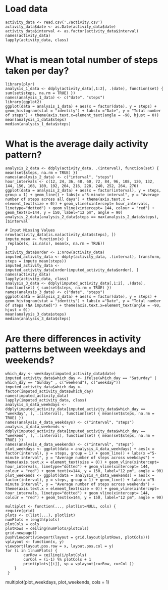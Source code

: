 # Load data
```
activity_data <- read.csv('./activity.csv')
activity_data$date <- as.Date(activity_data$date)
activity_data$interval <- as.factor(activity_data$interval)
names(activity_data)
lapply(activity_data, class)
```

# What is mean total number of steps taken per day?
```
library(plyr)
analysis_1_data <- ddply(activity_data[,1:2], .(date), function(set) { sum(set$steps, na.rm = TRUE) })
names(analysis_1_data) <- c("date", "steps")
library(ggplot2)
ggplot(data = analysis_1_data) + aes(x = factor(date), y = steps) + geom_histogram(stat = "identity") + labs(x ="Date", y = "Total number of steps") + theme(axis.text.x=element_text(angle = -90, hjust = 0))
mean(analysis_1_data$steps)
median(analysis_1_data$steps)
```

# What is the average daily activity pattern?
```
analysis_2_data <- ddply(activity_data, .(interval), function(set) { mean(set$steps, na.rm = TRUE) })
names(analysis_2_data) <- c("interval", "steps")
hour_intervals <- c(12, 24, 36, 48, 60, 72, 84, 96, 108, 120, 132, 144, 156, 168, 180, 192, 204, 216, 228, 240, 252, 264, 276)
ggplot(data = analysis_2_data) + aes(x = factor(interval), y = steps, group = 1) + geom_line() + labs(x ="5-minute interval", y = "Average number of steps across all days") + theme(axis.text.x = element_text(size = 0)) + geom_vline(xintercept= hour_intervals, linetype="dotted") + geom_vline(xintercept= 144, colour = "red") + geom_text(x=144, y = 150, label="12 pm", angle = 90)
analysis_2_data[analysis_2_data$steps == max(analysis_2_data$steps), ]$interval

# Input Missing Values
nrow(activity_data[is.na(activity_data$steps), ])
impute_mean <- function(x) {
 replace(x, is.na(x), mean(x, na.rm = TRUE))
}
activity_data$order <- 1:nrow(activity_data)
imputed_activity_data <- ddply(activity_data, .(interval), transform, steps = impute_mean(steps))
imputed_activity_data <- imputed_activity_data[order(imputed_activity_data$order), ]
names(activity_data)
lapply(activity_data, class)
analysis_3_data <- ddply(imputed_activity_data[,1:2], .(date), function(set) { sum(set$steps, na.rm = TRUE) })
names(analysis_3_data) <- c("date", "steps")
ggplot(data = analysis_3_data) + aes(x = factor(date), y = steps) + geom_histogram(stat = "identity") + labs(x ="Date", y = "Total number of steps (NA imputed)") + theme(axis.text.x=element_text(angle = -90, hjust = 0))
mean(analysis_3_data$steps)
median(analysis_3_data$steps)
```

# Are there differences in activity patterns between weekdays and weekends?
```
which_day <- weekdays(imputed_activity_data$date)
imputed_activity_data$which_day <- ifelse(which_day == "Saturday" | which_day == "Sunday" , c("weekend"), c("weekday"))
imputed_activity_data$which_day <- factor(imputed_activity_data$which_day)
names(imputed_activity_data)
lapply(imputed_activity_data, class)
analysis_4_data_weekdays <- ddply(imputed_activity_data[imputed_activity_data$which_day == "weekday", ], .(interval), function(set) { mean(set$steps, na.rm = TRUE) })
names(analysis_4_data_weekdays) <- c("interval", "steps")
analysis_4_data_weekends <- ddply(imputed_activity_data[imputed_activity_data$which_day == "weekend", ], .(interval), function(set) { mean(set$steps, na.rm = TRUE) })
names(analysis_4_data_weekends) <- c("interval", "steps")
plot_weekdays <- ggplot(data = analysis_4_data_weekdays) + aes(x = factor(interval), y = steps, group = 1) + geom_line() + labs(x ="5-minute interval", y = "Average number of steps across weekdays") + theme(axis.text.x = element_text(size = 0)) + geom_vline(xintercept= hour_intervals, linetype="dotted") + geom_vline(xintercept= 144, colour = "red") + geom_text(x=144, y = 150, label="12 pm", angle = 90)
plot_weekends <- ggplot(data = analysis_4_data_weekends) + aes(x = factor(interval), y = steps, group = 1) + geom_line() + labs(x ="5-minute interval", y = "Average number of steps across weekends") + theme(axis.text.x = element_text(size = 0)) + geom_vline(xintercept= hour_intervals, linetype="dotted") + geom_vline(xintercept= 144, colour = "red") + geom_text(x=144, y = 150, label="12 pm", angle = 90)
```
```
multiplot <- function(..., plotlist=NULL, cols) {
require(grid)  
plots <- c(list(...), plotlist)
numPlots = length(plots)
plotCols = cols                          
plotRows = ceiling(numPlots/plotCols)
grid.newpage()
pushViewport(viewport(layout = grid.layout(plotRows, plotCols)))
vplayout <- function(x, y)
viewport(layout.pos.row = x, layout.pos.col = y)
for (i in 1:numPlots) {
    	curRow = ceiling(i/plotCols)
    	curCol = (i-1) %% plotCols + 1
    	print(plots[[i]], vp = vplayout(curRow, curCol ))
  	}
 }
```
multiplot(plot_weekdays, plot_weekends, cols = 1)
